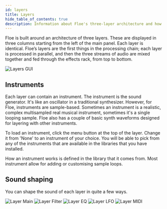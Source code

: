```yaml
---
id: layers
title: Layers
hide_table_of_contents: true
description: Information about Floe's three-layer architecture and how to use layers
---
```


<!--
SPDX-FileCopyrightText: 2025 Sam Windell
SPDX-License-Identifier: MIT
-->

Floe is built around an architecture of three layers. These are displayed in three columns starting from the left of the main panel. Each layer is identical. Floe’s layers are the first things in the processing chain; each layer is processed in parallel, and then the three streams of audio are mixed together and fed through the effects rack, from top to bottom.

![Layers GUI](/images/layers.png)

## Instruments

Each layer can contain an instrument. The instrument is the sound generator. It's like an oscillator in a traditional synthesizer. However, for Floe, instruments are sample-based. Sometimes an instrument is a realistic, complex multisampled real musical instrument, sometimes it's a single looping sample. Floe also has a couple of basic synth waveforms designed for layering with other instruments.

To load an instrument, click the menu button at the top of the layer. Change it from 'None' to an instrument of your choice. You will be able to pick from any of the instruments that are available in the libraries that you have installed.

How an instrument works is defined in the library that it comes from. Most instrument allow for adding or customising sample loops.

## Sound shaping

You can shape the sound of each layer in quite a few ways.

![Layer Main](/images/layer-main.png)
![Layer Filter](/images/layer-filter.png)
![Layer EQ](/images/layer-eq.png)
![Layer LFO](/images/layer-lfo.png)
![Layer MIDI](/images/layer-play.png)
